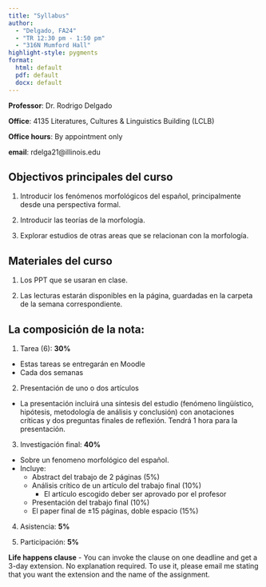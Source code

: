 ```yaml
---
title: "Syllabus"
author:
  - "Delgado, FA24"
  - "TR 12:30 pm - 1:50 pm"
  - "316N Mumford Hall"
highlight-style: pygments
format:
  html: default
  pdf: default
  docx: default
---
```


**Professor**: Dr. Rodrigo Delgado

**Office**: 4135 Literatures, Cultures & Linguistics Building (LCLB)

**Office hours**: By appointment only

**email**: rdelga21\@illinois.edu

## Objectivos principales del curso

1. Introducir los fenómenos morfológicos del español, principalmente desde una perspectiva formal. 

2. Introducir las teorías de la morfología.

3. Explorar estudios de otras areas que se relacionan con la morfología.

## Materiales del curso

1.  Los PPT que se usaran en clase.

2.  Las lecturas estarán disponibles en la página, guardadas en la carpeta de la semana correspondiente. 


## La composición de la nota:

1. Tarea (6): **30%**
- Estas tareas se entregarán en Moodle
- Cada dos semanas 

2. Presentación de uno o dos artículos
- La presentación incluirá	una síntesis del estudio (fenómeno lingüístico, hipótesis, metodología de análisis y conclusión) con anotaciones críticas y dos preguntas finales de reflexión. Tendrá 1 hora para la presentación. 

3. Investigación final: **40%**
- Sobre un fenomeno morfológico del español.
- Incluye: 
    - Abstract del trabajo de 2 páginas (5%)
    - Análisis crítico de un artículo del trabajo final (10%)
        - El artículo escogido deber ser aprovado por el profesor
    - Presentación del trabajo final (10%)
    - El paper final de &pm;15 páginas, doble espacio (15%)
  
4. Asistencia: **5%**

5. Participación: **5%**
    
**Life happens clause** - You can invoke the clause on one deadline and get a 3-day extension. No explanation required. To use it, please email me stating that you want the extension and the name of the assignment.

